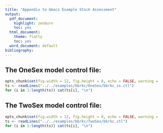 ```yaml
---
title: "Appendix to Gmacs Example Stock Assessment"
output:
  pdf_document:
    highlight: zenburn
    toc: yes
  html_document:
    theme: flatly
    toc: yes
  word_document: default
bibliography: 
---
```


## The OneSex model control file:

```r
opts_chunk$set(fig.width = 12, fig.height = 8, echo = FALSE, warning = FALSE, message = FALSE)
ts <- readLines("../../examples/bbrkc/OneSex/bbrkc_ss.ctl")
for (i in 1:length(ts)) cat(ts[i], "\n")
```

## The TwoSex model control file:

```r
opts_chunk$set(fig.width = 12, fig.height = 8, echo = FALSE, warning = FALSE, message = FALSE)
ts <- readLines("../../examples/bbrkc/TwoSex/bbrkc.ctl")
for (i in 1:length(ts)) cat(ts[i], "\n")
```

